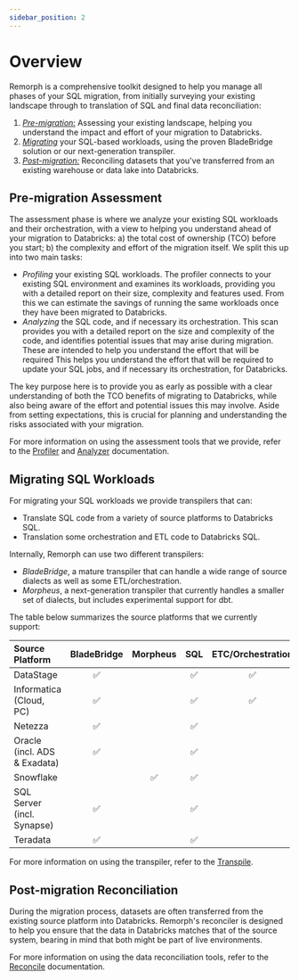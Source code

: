 ```yaml
---
sidebar_position: 2
---
```


Overview
========

Remorph is a comprehensive toolkit designed to help you manage all phases of your SQL migration, from initially surveying your existing landscape through to translation of SQL and final data reconciliation:

1. [_Pre-migration:_](#pre-migration-assessment) Assessing your existing landscape, helping you understand the impact and effort of your migration to Databricks.
2. [_Migrating_](#migrating-sql-workloads) your SQL-based workloads, using the proven BladeBridge solution or our next-generation transpiler.
3. [_Post-migration:_](#post-migration-reconciliation) Reconciling datasets that you've transferred from an existing warehouse or data lake into Databricks.

Pre-migration Assessment
------------------------

The assessment phase is where we analyze your existing SQL workloads and their orchestration, with a view to helping you understand ahead of your migration to Databricks: a) the total cost of ownership (TCO) before you start; b) the complexity and effort of the migration itself. We split this up into two main tasks:

 - _Profiling_ your existing SQL workloads. The profiler connects to your existing SQL environment and examines its workloads, providing you with a detailed report on their size, complexity and features used. From this we can estimate the savings of running the same workloads once they have been migrated to Databricks.
 - _Analyzing_ the SQL code, and if necessary its orchestration. This scan provides you with a detailed report on the size and complexity of the code, and identifies potential issues that may arise during migration. These are intended to help you understand the effort that will be required  This helps you understand the effort that will be required to update your SQL jobs, and if necessary its orchestration, for Databricks.

The key purpose here is to provide you as early as possible with a clear understanding of both the TCO benefits of migrating to Databricks, while also being aware of the effort and potential issues this may involve. Aside from setting expectations, this is crucial for planning and understanding the risks associated with your migration.

For more information on using the assessment tools that we provide, refer to the [Profiler][1] and [Analyzer][2] documentation.

Migrating SQL Workloads
-----------------------

For migrating your SQL workloads we provide transpilers that can:

 - Translate SQL code from a variety of source platforms to Databricks SQL.
 - Translation some orchestration and ETL code to Databricks SQL.

Internally, Remorph can use two different transpilers:

 - *BladeBridge*, a mature transpiler that can handle a wide range of source dialects as well as some ETL/orchestration.
 - *Morpheus*, a next-generation transpiler that currently handles a smaller set of dialects, but includes experimental support for dbt.

The table below summarizes the source platforms that we currently support:

| Source Platform              | BladeBridge | Morpheus | SQL | ETC/Orchestration | dbt (Experimental) |
|:-----------------------------|:-----------:|:--------:|:---:|:-----------------:|:------------------:|
| DataStage                    |      ✅      |          |  ✅  |         ✅         |                    |
| Informatica (Cloud, PC)      |      ✅      |          |  ✅  |         ✅         |                    |
| Netezza                      |      ✅      |          |  ✅  |                   |                    |
| Oracle (incl. ADS & Exadata) |      ✅      |          |  ✅  |                   |                    |
| Snowflake                    |             |    ✅     |  ✅  |                   |         ✅          |
| SQL Server (incl. Synapse)   |      ✅      |          |  ✅  |                   |                    |
| Teradata                     |      ✅      |          |  ✅  |                   |                    |

For more information on using the transpiler, refer to the [Transpile][3].

Post-migration Reconciliation
-----------------------------

During the migration process, datasets are often transferred from the existing source platform into Databricks. Remorph's reconciler is designed to help you ensure that the data in Databricks matches that of the source system, bearing in mind that both might be part of live environments.

For more information on using the data reconciliation tools, refer to the [Reconcile][4] documentation.

[1]: ../assessment/profiler/
[2]: ../assessment/analyzer/
[3]: ../transpile/
[4]: ../reconcile/
